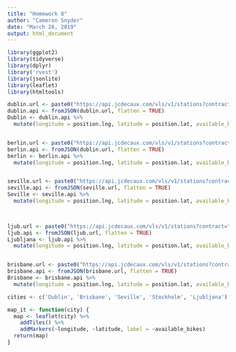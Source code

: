 ```yaml
---
title: "Homework 8"
author: "Cameron Snyder"
date: "March 26, 2019"
output: html_document
---
```



```r
library(ggplot2)
library(tidyverse)
library(dplyr)
library('rvest')
library(jsonlite)
library(leaflet)
library(htmltools)
```

```r


dublin.url <- paste0("https://api.jcdecaux.com/vls/v1/stations?contract=",'Dublin',"&apiKey=9a45f960cdf809198a4af94050e90f63601f5aee")
dublin.api <- fromJSON(dublin.url, flatten = TRUE)
Dublin <- dublin.api %>% 
  mutate(longitude = position.lng, latitude = position.lat, available_bikes = as.character(available_bikes))


berlin.url <- paste0("https://api.jcdecaux.com/vls/v1/stations?contract=",'Berlin',"&apiKey=9a45f960cdf809198a4af94050e90f63601f5aee")
berlin.api <- fromJSON(dublin.url, flatten = TRUE)
berlin <- berlin.api %>% 
  mutate(longitude = position.lng, latitude = position.lat, available_bikes = as.character(available_bikes))


seville.url <- paste0("https://api.jcdecaux.com/vls/v1/stations?contract=",'Seville',"&apiKey=9a45f960cdf809198a4af94050e90f63601f5aee")
seville.api <- fromJSON(seville.url, flatten = TRUE)
Seville <- seville.api %>% 
  mutate(longitude = position.lng, latitude = position.lat, available_bikes = as.character(available_bikes))


  
ljub.url <- paste0("https://api.jcdecaux.com/vls/v1/stations?contract=",'Ljubljana',"&apiKey=9a45f960cdf809198a4af94050e90f63601f5aee")
ljub.api <- fromJSON(ljub.url, flatten = TRUE)
Ljubljana <- ljub.api %>% 
  mutate(longitude = position.lng, latitude = position.lat, available_bikes = as.character(available_bikes))


brisbane.url <- paste0("https://api.jcdecaux.com/vls/v1/stations?contract=",'Ljubljana',"&apiKey=9a45f960cdf809198a4af94050e90f63601f5aee")
brisbane.api <- fromJSON(brisbane.url, flatten = TRUE)
Brisbane <- brisbane.api %>% 
  mutate(longitude = position.lng, latitude = position.lat, available_bikes = as.character(available_bikes))


```

```r
cities <- c('Dublin', 'Brisbane', 'Seville', 'Stockholm', 'Ljubljana')
```

```r
map_it <- function(city) {
  map <- leaflet(city) %>% 
    addTiles() %>% 
    addMarkers(~longitude, ~latitude, label = ~available_bikes)
  return(map)
}
```


